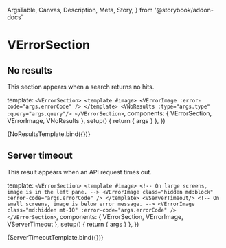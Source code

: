   ArgsTable,
  Canvas,
  Description,
  Meta,
  Story,
} from '@storybook/addon-docs'



<Meta title="Components/VErrorSection" component={VErrorSection} />

# VErrorSection

<Description of={VErrorSection} />

<ArgsTable of={VErrorSection} />

## No results

This section appears when a search returns no hits.

  template: `
    <VErrorSection>
      <template #image>
       <VErrorImage :error-code="args.errorCode" />
      </template>
      <VNoResults :type="args.type" :query="args.query"/>
    </VErrorSection>
    `,
  components: { VErrorSection, VErrorImage, VNoResults },
  setup() {
    return { args }
  },
})

<Canvas>
  <Story
    name="No result"
    args={{
      errorCode: NO_RESULT,
      type: 'image',
      query: {
        license: '',
        license_type: '',
        mature: false,
        q: 'sad person',
        searchBy: '',
      },
    }}
  >
    {NoResultsTemplate.bind({})}
  </Story>
</Canvas>

## Server timeout

This result appears when an API request times out.

  template: `
    <VErrorSection>
      <template #image>
        <!-- On large screens, image is in the left pane. -->
        <VErrorImage class="hidden md:block" :error-code="args.errorCode" />
      </template>
      <VServerTimeout/>
      <!-- On small screens, image is below error message. -->
      <VErrorImage class="md:hidden mt-10" :error-code="args.errorCode" />
    </VErrorSection>
  `,
  components: { VErrorSection, VErrorImage, VServerTimeout },
  setup() {
    return { args }
  },
})

<Canvas>
  <Story name="Server timeout" args={{ errorCode: SERVER_TIMEOUT }}>
    {ServerTimeoutTemplate.bind({})}
  </Story>
</Canvas>
